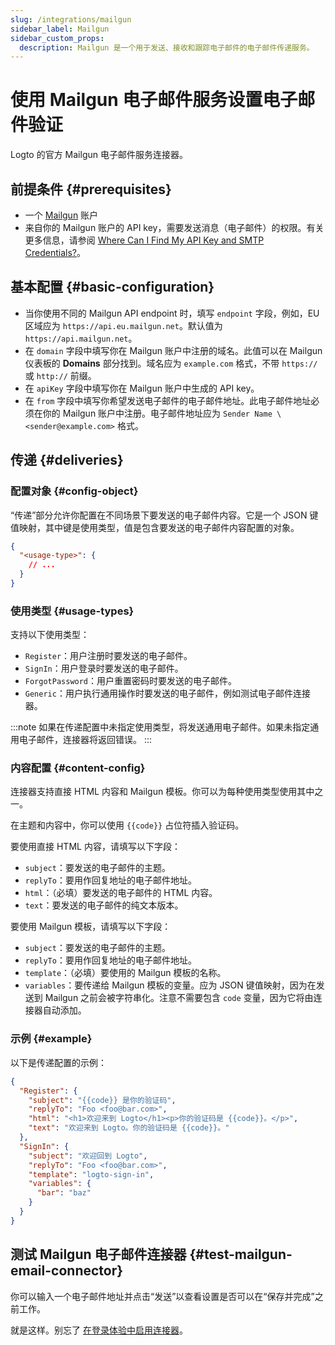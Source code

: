 ```yaml
---
slug: /integrations/mailgun
sidebar_label: Mailgun
sidebar_custom_props:
  description: Mailgun 是一个用于发送、接收和跟踪电子邮件的电子邮件传递服务。
---
```



# 使用 Mailgun 电子邮件服务设置电子邮件验证

Logto 的官方 Mailgun 电子邮件服务连接器。

<GuideTip />

## 前提条件 \{#prerequisites}

- 一个 [Mailgun](https://www.mailgun.com/) 账户
- 来自你的 Mailgun 账户的 API key，需要发送消息（电子邮件）的权限。有关更多信息，请参阅 [Where Can I Find My API Key and SMTP Credentials?](https://help.mailgun.com/hc/en-us/articles/203380100-Where-Can-I-Find-My-API-Key-and-SMTP-Credentials-)。

## 基本配置 \{#basic-configuration}

- 当你使用不同的 Mailgun API endpoint 时，填写 `endpoint` 字段，例如，EU 区域应为 `https://api.eu.mailgun.net`。默认值为 `https://api.mailgun.net`。
- 在 `domain` 字段中填写你在 Mailgun 账户中注册的域名。此值可以在 Mailgun 仪表板的 **Domains** 部分找到。域名应为 `example.com` 格式，不带 `https://` 或 `http://` 前缀。
- 在 `apiKey` 字段中填写你在 Mailgun 账户中生成的 API key。
- 在 `from` 字段中填写你希望发送电子邮件的电子邮件地址。此电子邮件地址必须在你的 Mailgun 账户中注册。电子邮件地址应为 `Sender Name \<sender@example.com>` 格式。

## 传递 \{#deliveries}

### 配置对象 \{#config-object}

“传递”部分允许你配置在不同场景下要发送的电子邮件内容。它是一个 JSON 键值映射，其中键是使用类型，值是包含要发送的电子邮件内容配置的对象。

```json
{
  "<usage-type>": {
    // ...
  }
}
```

### 使用类型 \{#usage-types}

支持以下使用类型：

- `Register`：用户注册时要发送的电子邮件。
- `SignIn`：用户登录时要发送的电子邮件。
- `ForgotPassword`：用户重置密码时要发送的电子邮件。
- `Generic`：用户执行通用操作时要发送的电子邮件，例如测试电子邮件连接器。

:::note
如果在传递配置中未指定使用类型，将发送通用电子邮件。如果未指定通用电子邮件，连接器将返回错误。
:::

### 内容配置 \{#content-config}

连接器支持直接 HTML 内容和 Mailgun 模板。你可以为每种使用类型使用其中之一。

在主题和内容中，你可以使用 `{{code}}` 占位符插入验证码。

要使用直接 HTML 内容，请填写以下字段：

- `subject`：要发送的电子邮件的主题。
- `replyTo`：要用作回复地址的电子邮件地址。
- `html`：（必填）要发送的电子邮件的 HTML 内容。
- `text`：要发送的电子邮件的纯文本版本。

要使用 Mailgun 模板，请填写以下字段：

- `subject`：要发送的电子邮件的主题。
- `replyTo`：要用作回复地址的电子邮件地址。
- `template`：（必填）要使用的 Mailgun 模板的名称。
- `variables`：要传递给 Mailgun 模板的变量。应为 JSON 键值映射，因为在发送到 Mailgun 之前会被字符串化。注意不需要包含 `code` 变量，因为它将由连接器自动添加。

### 示例 \{#example}

以下是传递配置的示例：

```json
{
  "Register": {
    "subject": "{{code}} 是你的验证码",
    "replyTo": "Foo <foo@bar.com>",
    "html": "<h1>欢迎来到 Logto</h1><p>你的验证码是 {{code}}。</p>",
    "text": "欢迎来到 Logto。你的验证码是 {{code}}。"
  },
  "SignIn": {
    "subject": "欢迎回到 Logto",
    "replyTo": "Foo <foo@bar.com>",
    "template": "logto-sign-in",
    "variables": {
      "bar": "baz"
    }
  }
}
```

## 测试 Mailgun 电子邮件连接器 \{#test-mailgun-email-connector}

你可以输入一个电子邮件地址并点击“发送”以查看设置是否可以在“保存并完成”之前工作。

就是这样。别忘了 [在登录体验中启用连接器](/connectors/email-connectors/#enable-email-sign-up-or-sign-in)。